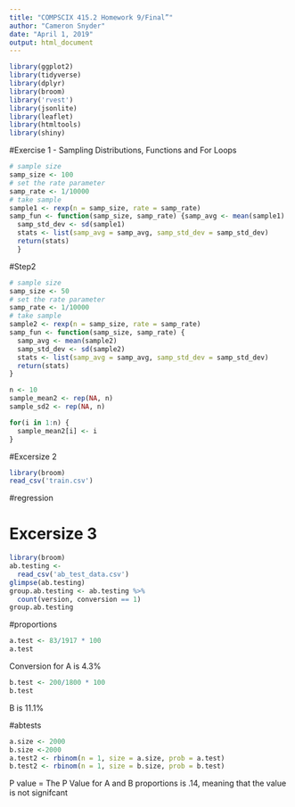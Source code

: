 ```yaml
---
title: "COMPSCIX 415.2 Homework 9/Final”"
author: "Cameron Snyder"
date: "April 1, 2019"
output: html_document
---
```


```r
library(ggplot2)
library(tidyverse)
library(dplyr)
library(broom)
library('rvest')
library(jsonlite)
library(leaflet)
library(htmltools)
library(shiny)
```


#Exercise 1 - Sampling Distributions, Functions and For Loops 
```r
# sample size
samp_size <- 100
# set the rate parameter
samp_rate <- 1/10000
# take sample
sample1 <- rexp(n = samp_size, rate = samp_rate)
samp_fun <- function(samp_size, samp_rate) {samp_avg <- mean(sample1)
  samp_std_dev <- sd(sample1)
  stats <- list(samp_avg = samp_avg, samp_std_dev = samp_std_dev)
  return(stats)
  }


```

#Step2
```r
# sample size
samp_size <- 50
# set the rate parameter
samp_rate <- 1/10000
# take sample
sample2 <- rexp(n = samp_size, rate = samp_rate)
samp_fun <- function(samp_size, samp_rate) {
  samp_avg <- mean(sample2)
  samp_std_dev <- sd(sample2)
  stats <- list(samp_avg = samp_avg, samp_std_dev = samp_std_dev)
  return(stats)
}

n <- 10
sample_mean2 <- rep(NA, n)
sample_sd2 <- rep(NA, n)

for(i in 1:n) {
  sample_mean2[i] <- i
}
```

#Excersize 2

```r
library(broom)
read_csv('train.csv')
```

#regression






# Excersize 3
```r
library(broom)
ab.testing <- 
  read_csv('ab_test_data.csv')
glimpse(ab.testing)
group.ab.testing <- ab.testing %>% 
  count(version, conversion == 1)
group.ab.testing
```
#proportions
```r
a.test <- 83/1917 * 100
a.test
```


Conversion for A is 4.3%

```r
b.test <- 200/1800 * 100
b.test
```

B is 11.1%

#abtests
```r
a.size <- 2000
b.size <-2000
a.test2 <- rbinom(n = 1, size = a.size, prob = a.test)
b.test2 <- rbinom(n = 1, size = b.size, prob = b.test)

```
P value = 
The P Value for A and B proportions is .14, meaning that the value is not signifcant

